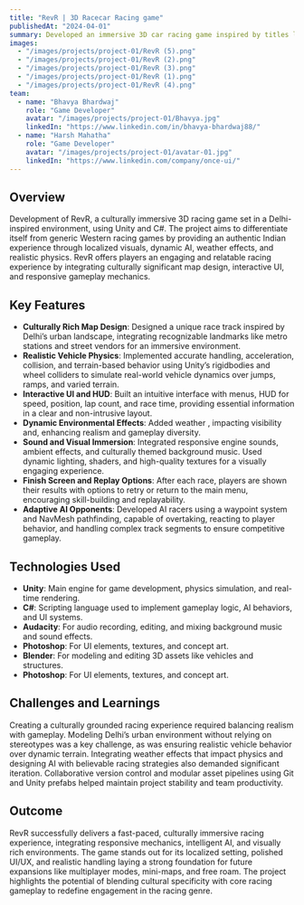 ```yaml
---
title: "RevR | 3D Racecar Racing game"
publishedAt: "2024-04-01"
summary: Developed an immersive 3D car racing game inspired by titles like Gran Turismo and the Forza series, featuring a Indian city map and a roster of Indian vehicles. Utilized 3D modeling for realistic environments and car assets, integrated dynamic sound effects, lap timers, and HUD elements to enhance gameplay and deliver a fun, engaging, and authentic driving experience."
images:
  - "/images/projects/project-01/RevR (5).png"
  - "/images/projects/project-01/RevR (2).png"
  - "/images/projects/project-01/RevR (3).png"
  - "/images/projects/project-01/RevR (1).png"
  - "/images/projects/project-01/RevR (4).png"  
team:
  - name: "Bhavya Bhardwaj"
    role: "Game Developer"
    avatar: "/images/projects/project-01/Bhavya.jpg"
    linkedIn: "https://www.linkedin.com/in/bhavya-bhardwaj88/"
  - name: "Harsh Mahatha"
    role: "Game Developer"
    avatar: "/images/projects/project-01/avatar-01.jpg"
    linkedIn: "https://www.linkedin.com/company/once-ui/"
---
```


## Overview

Development of RevR, a culturally immersive 3D racing game set in a Delhi-inspired environment, using Unity and C#. The project aims to differentiate itself from generic Western racing games by providing an authentic Indian experience through localized visuals, dynamic AI, weather effects, and realistic physics. RevR offers players an engaging and relatable racing experience by integrating culturally significant map design, interactive UI, and responsive gameplay mechanics.

## Key Features

- **Culturally Rich Map Design**: Designed a unique race track inspired by Delhi’s urban landscape, integrating recognizable landmarks like metro stations and street vendors for an immersive environment.
- **Realistic Vehicle Physics**: Implemented accurate handling, acceleration, collision, and terrain-based behavior using Unity’s rigidbodies and wheel colliders to simulate real-world vehicle dynamics over jumps, ramps, and varied terrain.
- **Interactive UI and HUD**: Built an intuitive interface with menus, HUD for speed, position, lap count, and race time, providing essential information in a clear and non-intrusive layout.
- **Dynamic Environmental Effects**: Added weather , impacting visibility and, enhancing realism and gameplay diversity.
- **Sound and Visual Immersion**: Integrated responsive engine sounds, ambient effects, and culturally themed background music. Used dynamic lighting, shaders, and high-quality textures for a visually engaging experience.
- **Finish Screen and Replay Options**: After each race, players are shown their results with options to retry or return to the main menu, encouraging skill-building and replayability.
- **Adaptive AI Opponents**: Developed AI racers using a waypoint system and NavMesh pathfinding, capable of overtaking, reacting to player behavior, and handling complex track segments to ensure competitive gameplay.

## Technologies Used

- **Unity**: Main engine for game development, physics simulation, and real-time rendering.
- **C#**: Scripting language used to implement gameplay logic, AI behaviors, and UI systems.
- **Audacity**: For audio recording, editing, and mixing background music and sound effects.
- **Photoshop**: For UI elements, textures, and concept art.
- **Blender**: For modeling and editing 3D assets like vehicles and structures.
- **Photoshop**: For UI elements, textures, and concept art.

## Challenges and Learnings

Creating a culturally grounded racing experience required balancing realism with gameplay. Modeling Delhi’s urban environment without relying on stereotypes was a key challenge, as was ensuring realistic vehicle behavior over dynamic terrain. Integrating weather effects that impact physics and designing AI with believable racing strategies also demanded significant iteration. Collaborative version control and modular asset pipelines using Git and Unity prefabs helped maintain project stability and team productivity.

## Outcome

RevR successfully delivers a fast-paced, culturally immersive racing experience, integrating responsive mechanics, intelligent AI, and visually rich environments. The game stands out for its localized setting, polished UI/UX, and realistic handling laying a strong foundation for future expansions like multiplayer modes, mini-maps, and free roam. The project highlights the potential of blending cultural specificity with core racing gameplay to redefine engagement in the racing genre.